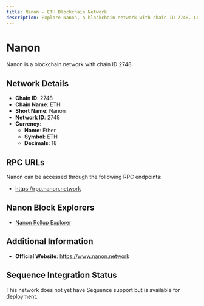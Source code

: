 ```yaml
--- 
title: Nanon - ETH Blockchain Network
description: Explore Nanon, a blockchain network with chain ID 2748. Learn about its native currency, Ether, and how to interact with the network.
---
```


# Nanon

Nanon is a blockchain network with chain ID 2748.

## Network Details

- **Chain ID**: 2748
- **Chain Name**: ETH
- **Short Name**: Nanon
- **Network ID**: 2748
- **Currency**: 
  - **Name**: Ether
  - **Symbol**: ETH
  - **Decimals**: 18

## RPC URLs

Nanon can be accessed through the following RPC endpoints:

- https://rpc.nanon.network

## Nanon Block Explorers

- [Nanon Rollup Explorer](https://explorer.nanon.network)

## Additional Information

- **Official Website**: https://www.nanon.network

## Sequence Integration Status

This network does not yet have Sequence support but is available for deployment.
